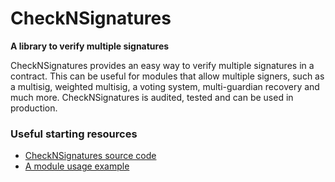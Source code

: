 
# CheckNSignatures

**A library to verify multiple signatures**

CheckNSignatures provides an easy way to verify multiple signatures in a contract. This can be useful for modules that allow multiple signers, such as a multisig, weighted multisig, a voting system, multi-guardian recovery and much more. CheckNSignatures is audited, tested and can be used in production.

### Useful starting resources

- [CheckNSignatures source code](https://github.com/rhinestonewtf/checknsignatures)
- [A module usage example](https://github.com/rhinestonewtf/core-modules/blob/7de2fb5330cbf2cf698e1822283b20fa29595dbe/src/SocialRecovery/SocialRecovery.sol#L277)
